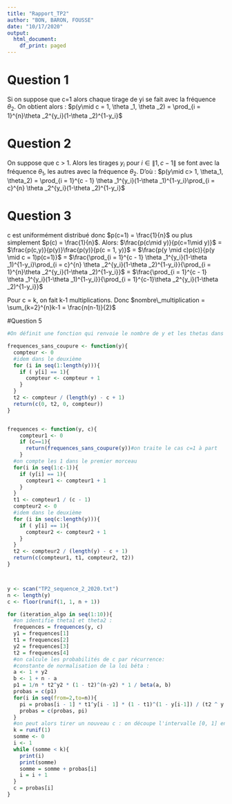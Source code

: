 ```yaml
---
title: "Rapport_TP2"
author: "BON, BARON, FOUSSE"
date: "10/17/2020"
output:
  html_document:
    df_print: paged
---
```


# Question 1
Si on suppose que c=1 alors chaque tirage de yi se fait avec la fréquence $\theta_2$. On obtient alors :
$p(y\mid c = 1, \theta _1, \theta _2) = \prod_{i = 1}^{n}\theta _2^{y_i}(1-\theta _2)^{1-y_i}$


# Question 2
On suppose que c > 1. Alors les tirages $y_i$ pour $i\in \left \| 1, c-1 \right \|$ se font avec la fréquence $\theta_1$, les autres avec la fréquence $\theta_2$. D'où : 
$p(y\mid c> 1, \theta_1, \theta_2) = \prod_{i = 1}^{c - 1} \theta _1^{y_i}(1-\theta _1)^{1-y_i}\prod_{i = c}^{n} \theta _2^{y_i}(1-\theta _2)^{1-y_i}$

# Question 3
c est uniformément distribué donc $p(c=1) = \frac{1}{n}$ ou plus simplement $p(c) = \frac{1}{n}$.
Alors:
$\frac{p(c\mid y)}{p(c=1\mid y)}$ 
= 
$\frac{p(c,y)}{p(y)}\frac{p(y)}{p(c = 1, y)}$
 = 
 $\frac{p(y \mid c)p(c)}{p(y \mid c = 1)p(c=1)}$
 = 
 $\frac{\prod_{i = 1}^{c - 1} \theta _1^{y_i}(1-\theta _1)^{1-y_i}\prod_{i = c}^{n} \theta _2^{y_i}(1-\theta _2)^{1-y_i}}{\prod_{i = 1}^{n}\theta _2^{y_i}(1-\theta _2)^{1-y_i}}$
 =
 $\frac{\prod_{i = 1}^{c - 1} \theta _1^{y_i}(1-\theta _1)^{1-y_i}}{\prod_{i = 1}^{c-1}\theta _2^{y_i}(1-\theta _2)^{1-y_i}}$
 
Pour c = k, on fait k-1 multiplications. Donc $nombre\_multiplication = \sum_{k=2}^{n}k-1 = \frac{n(n-1)}{2}$



#Question 5


```R
#On définit une fonction qui renvoie le nombre de y et les thetas dans un échantillon y coupé en c:

frequences_sans_coupure <- function(y){
  compteur <- 0
  #idem dans le deuxième
  for (i in seq(1:length(y))){
    if ( y[i] == 1){
      compteur <- compteur + 1
    }
  }
  t2 <- compteur / (length(y) - c + 1)
  return(c(0, t2, 0, compteur))
}


frequences <- function(y, c){
    compteur1 <- 0
    if (c==1){
      return(frequences_sans_coupure(y))#on traite le cas c=1 à part
    }
  #on compte les 1 dans le premier morceau
  for(i in seq(1:c-1)){
    if (y[i] == 1){
      compteur1 <- compteur1 + 1
    }
  }
  t1 <- compteur1 / (c - 1)
  compteur2 <- 0
  #idem dans le deuxième
  for (i in seq(c:length(y))){
    if ( y[i] == 1){
      compteur2 <- compteur2 + 1
    }
  }
  t2 <- compteur2 / (length(y) - c + 1)
  return(c(compteur1, t1, compteur2, t2))
}



y <- scan("TP2_sequence_2_2020.txt")
n <- length(y)
c <- floor(runif(1, 1, n + 1))

for (iteration_algo in seq(1:10)){
  #on identifie theta1 et theta2 :
  frequences = frequences(y, c)
  y1 = frequences[1]
  t1 = frequences[2]
  y2 = frequences[3]
  t2 = frequences[4]
  #on calcule les probabilités de c par récurrence:
  #constante de normalisation de la loi béta :
  a <- 1 + y2
  b <- 1 + n - a 
  p1 = 1/n * t2^y2 * (1 - t2)^(n-y2) * 1 / beta(a, b)
  probas = c(p1)
  for(i in seq(from=2,to=n)){
    pi = probas[i - 1] * t1^y[i - 1] * (1 - t1)^(1 - y[i-1]) / (t2 ^ y[i - 1] * (1 - t2)^(1 - y[i - 1]))
    probas = c(probas, pi)
  }
  #on peut alors tirer un nouveau c : on découpe l'intervalle [0, 1] en n morceaux de largeur p(c = i|y) et on regarde où on tombe
  k = runif(1)
  somme <- 0
  i <- 1
  while (somme < k){
    print(i)
    print(somme)
    somme = somme + probas[i]
    i = i + 1
  }
  c = probas[i]
}
  
```

